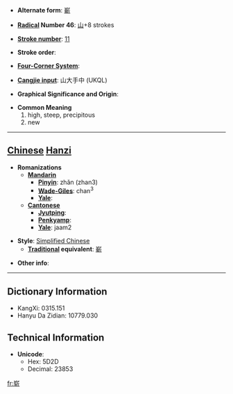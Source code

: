 * '''Alternate form''': [[嶄]]

* '''[[Wiktionary:Chinese radical index| Radical]] Number 46''': [[Wiktionary:Chinese radical index 山|山]]+8 strokes

* '''[[Wiktionary:Chinese total strokes index|Stroke number]]''': [[Wiktionary:Chinese total strokes index 11|11]]

* '''Stroke order''': 

* '''[[Wiktionary:Chinese four corner index|Four-Corner System]]''': 

* '''[[Wiktionary:Chinese Cangjie index|Cangjie input]]''': 山大手中 (UKQL)

* '''Graphical Significance and Origin''': 

* '''Common Meaning'''
*#high, steep, precipitous
*# new


----

== [[Chinese]] [[Hanzi]] ==

* '''Romanizations'''
** '''[[Mandarin]]'''
*** '''[[Pinyin]]''': zhǎn (zhan3)
*** '''[[Wade-Giles]]''': chan<sup>3</sup>
*** '''[[Yale]]''': 
** '''[[Cantonese]]'''
*** '''[[Jyutping]]''':
*** '''[[Penkyamp]]''': 
*** '''[[Yale]]''': jaam2

* '''Style''': [[Simplified Chinese]] 
** '''[[Traditional Chinese|Traditional]] equivalent''': [[嶄]]

* '''Other info''': 

----

== Dictionary Information ==

* KangXi: 0315.151
* Hanyu Da Zidian: 10779.030

== Technical Information ==

* '''Unicode''':
** Hex: 5D2D
** Decimal: 23853

[[fr:崭]]